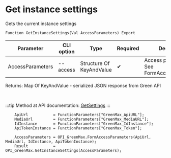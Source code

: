 ﻿---
sidebar_position: 3
description: Get instance settings and other functions to work with Green Max in the Open Integration Package, a free open-source integration library for 1C:Enterprise 8, OneScript and CLI
keywords: [1C, 1С, 1С:Enterprise, 1С:Enterprise 8.3, API, Integration, Services, Exchange, OneScript, CLI, Green Max]
---


# Get instance settings
 Gets the current instance settings



`Function GetInstanceSettings(Val AccessParameters) Export`

  | Parameter | CLI option | Type | Required | Description |
  |-|-|-|-|-|
  | AccessParameters | --access | Structure Of KeyAndValue | &#x2714; | Access parameters. See FormAccessParameters |

  
  Returns:  Map Of KeyAndValue - serialized JSON response from Green API

<br/>

:::tip
Method at API documentation: [GetSettings](https://green-api.com/v3/docs/api/account/GetSettings/)
:::
<br/>


```bsl title="1C:Enterprise/OneScript code example"
    ApiUrl           = FunctionParameters["GreenMax_ApiURL"];
    MediaUrl         = FunctionParameters["GreenMax_MediaURL"];
    IdInstance       = FunctionParameters["GreenMax_IdInstance"];
    ApiTokenInstance = FunctionParameters["GreenMax_Token"];

    AccessParameters = OPI_GreenMax.FormAccessParameters(ApiUrl, MediaUrl, IdInstance, ApiTokenInstance);
    Result           = OPI_GreenMax.GetInstanceSettings(AccessParameters);
```
 




